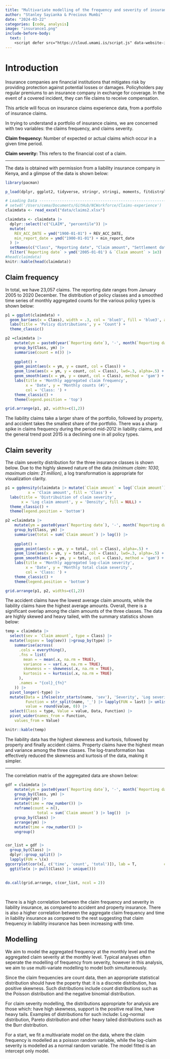 ```yaml
---
title: "Multivariate modelling of the frequency and severity of insurance claims"
author: "Stanley Sayianka & Precious Mumbi"
date: "2024-03-22"
categories: [code, analysis]
image: "insurance1.png"
include-before-body:
  text: |
    <script defer src="https://cloud.umami.is/script.js" data-website-id="e2626c70-2118-4fa1-bf3c-49552f9b4ccf"></script>
---
```


# Introduction

Insurance companies are financial institutions that mitigates risk by providing protection against potential losses or damages. Policyholders pay regular premiums to an insurance company in exchange for coverage. In the event of a covered incident, they can file claims to receive compensation. 

This article will focus on insurance claims experience data, from a portfolio of insurance claims.

In trying to understand a portfolio of insurance claims, we are concerned with two variables: the claims frequency, and claims severity.

**Claim frequency:** Number of expected or actual claims which occur in a given time period.

**Claim severity:** This refers to the financial cost of a claim.

------------------------------------------------------------------------

The data is obtained with permission from a liability insurance company in Kenya, and a glimpse of the data is shown below:

```r
library(pacman)

p_load(dplyr, ggplot2, tidyverse, stringr, stringi, moments, fitdistrplus, readxl, lubridate, patchwork, gridExtra, ggpubr, plotly, moments, tidyr, stringr, ggcorrplot, brms)

# Loading Data ------------------------------------------------------------
# setwd('/Users/cema/Documents/GitHub/NCWorkforce/Claims-experience')
claimdata <- read_excel("data/claims2.xlsx")

claimdata <- claimdata |>
  dplyr::select(!c("CLAIM", "percentile")) |>
  mutate(
    REV_ACC_DATE = ymd("1900-01-01") + REV_ACC_DATE,
    min_report_date = ymd("1900-01-01") + min_report_date
  ) |>
  setNames(c("Class", "Reporting date", "Claim amount", "Settlement date")) |>
  filter(`Reporting date` > ymd('2005-01-01') & `Claim amount` > 1e3)
#head(claimdata)
knitr::kable(head(claimdata))

```

## Claim frequency

In total, we have 23,057 claims. The reporting date ranges from January 2005 to 2020 December. The distribution of policy classes and a smoothed time series of monthly aggregated counts for the various policy types is shown below:

```r
p1 = ggplot(claimdata) + 
  geom_bar(aes(x = Class), width = .3, col = 'blue3', fill = 'blue3', alpha = .3) +
  labs(title = 'Policy distributions', y = 'Count') +
  theme_classic()

p2 =claimdata |>
    mutate(ym = paste0(year(`Reporting date`), '-', month(`Reporting date`)) |> ym()) |>
    group_by(Class, ym) |>
    summarise(count = n()) |>
    
    ggplot() + 
    geom_point(aes(x = ym, y = count, col = Class)) +
    geom_line(aes(x = ym, y = count, col = Class), lwd=.3, alpha=.5) +
    geom_smooth(aes(x = ym, y = count, col = Class), method = 'gam') +
    labs(title = 'Monthly aggregated claim frequency',
         x = 'Date', y = 'Monthly counts (#)',
         col = 'Class: ') + 
    theme_classic() + 
    theme(legend.position = 'top')

grid.arrange(p1, p2, widths=c(1,2))
```

The liability claims take a larger share of the portfolio, followed by property, and accident takes the smallest share of the portfolio. There was a sharp spike in claims frequency during the period mid-2012 in liability claims, and the general trend post 2015 is a declining one in all policy types.

## Claim severity

The claim severity distribution for the three insurance classes is shown below. Due to the highly skewed nature of the data *(minimum claim: 1030, maximum claim: 21 million)*, a log transformation is appropriate for visualization clarity.

```r
p1 = ggdensity(claimdata |> mutate(`Claim amount` = log(`Claim amount`)),
          x = 'Claim amount', fill = 'Class') + 
  labs(title = 'Distribuition of claim severity',
       x = 'Log claim amount', y = 'Density', fill = NULL) +
  theme_classic() +
  theme(legend.position = 'bottom')

p2 =claimdata |>
    mutate(ym = paste0(year(`Reporting date`), '-', month(`Reporting date`)) |> ym()) |>
    group_by(Class, ym) |>
    summarise(total = sum(`Claim amount`) |> log()) |>
    
    ggplot() + 
    geom_point(aes(x = ym, y = total, col = Class), alpha=.5) +
    geom_line(aes(x = ym, y = total, col = Class), lwd=.3, alpha=.5) +
    geom_smooth(aes(x = ym, y = total, col = Class), method = 'gam') +
    labs(title = 'Monthly aggregated log-claim severity',
         x = 'Date', y = 'Monthly total claim severity',
         col = 'Class: ') + 
    theme_classic() + 
    theme(legend.position = 'bottom')

grid.arrange(p1, p2, widths=c(1,2))

```

The accident claims have the lowest average claim amounts, while the liability claims have the highest average amounts. Overall, there is a significant overlap among the claim amounts of the three classes. The data are highly skewed and heavy tailed, with the summary statistics shown below:

```r
temp = claimdata |>
  select(sev = `Claim amount`, type = Class) |>
  mutate(logsev = log(sev)) |>group_by(type) |>
    summarise(across(
      .cols = everything(),
      .fns = list(
        mean = ~ mean(.x, na.rm = TRUE),
        variance = ~ var(.x, na.rm = TRUE),
        skewness = ~ skewness(.x, na.rm = TRUE),
        kurtosis = ~ kurtosis(.x, na.rm = TRUE)
      ),
      .names = "{col}_{fn}"
    )) |>
  pivot_longer(-type) |>
  mutate(Data = ifelse(str_starts(name, 'sev'), 'Severity', 'Log severity'),
         Function = str_split(name, '_') |> lapply(FUN = last) |> unlist() |> str_to_sentence(),
         value = round(value, 0)) |>
  select(Class = type, Value = value, Data, Function) |>
  pivot_wider(names_from = Function,
    values_from = Value)

knitr::kable(temp)
```

The liability data has the highest skewness and kurtosis, followed by property and finally accident claims. Property claims have the highest mean and variance among the three classes. The log-transformation has effectively reduced the skewness and kurtosis of the data, making it simpler.

------------------------------------------------------------------------

The correlation matrix of the aggregated data are shown below:

```r
gdf = claimdata |>
    mutate(ym = paste0(year(`Reporting date`), '-', month(`Reporting date`)) |> ym()) |>
    group_by(Class, ym) |>
    arrange(ym) |>
    mutate(time = row_number()) |>
    reframe(count = n(),
              total = sum(`Claim amount`) |> log())  |>
    group_by(Class) |>
    arrange(ym) |>
    mutate(time = row_number()) |>
    ungroup()


cor_list = gdf |> 
  group_by(Class) |> 
  dplyr::group_split() |>
  lapply(FUN = \(x) 
ggcorrplot(cor(x[, c('time', 'count', 'total')]), lab = T,            colors = c('red' ,'white', 'blue')) + 
  ggtitle(x |> pull(Class) |> unique()))
  
  
do.call(grid.arrange, c(cor_list, ncol = 2))
  
  
```

There is a high correlation between the claim frequency and severity in liability insurance, as compared to accident and property insurance. There is also a higher correlation between the aggregate claim frequency and time in liability insurance as compared to the rest suggesting that claim frequency in liability insurance has been increasing with time.

## Modelling

We aim to model the aggregated frequency at the monthly level and the aggregated claim severity at the monthly level. Typical analyses often seperate the modelling of frequency from severity, however in this analysis, we aim to use multi-variate modelling to model both simultaneously.

Since the claim frequencies are count data, then an appropriate statistical distribution should have the poperty that: it is a discrete distribution, has positive skewness. Such distributions include count distributions such as the Poisson distribution and the negative binomial distribution.

For claim severity modelling, the distributions appropriate for analysis are those which: have high skewness, support is the positive real line, have heavy tails. Examples of distributions for such include: Log-normal distribution, Pareto distribution and other heavy tailed distributions such as the Burr distribution.

For a start, we fit a multivariate model on the data, where the claim frequency is modelled as a poisson random variable, while the log-claim severity is modelled as a normal random variable. The model fitted is an intercept only model.
